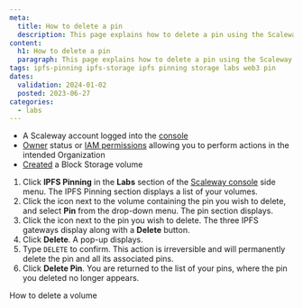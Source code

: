 ```yaml
---
meta:
  title: How to delete a pin
  description: This page explains how to delete a pin using the Scaleway console
content:
  h1: How to delete a pin
  paragraph: This page explains how to delete a pin using the Scaleway console
tags: ipfs-pinning ipfs-storage ipfs pinning storage labs web3 pin
dates:
  validation: 2024-01-02
  posted: 2023-06-27
categories:
  - labs
---
```


<Macro id="requirements" />

- A Scaleway account logged into the [console](https://console.scaleway.com)
- [Owner](/identity-and-access-management/iam/concepts/#owner) status or [IAM permissions](/identity-and-access-management/iam/concepts/#permission) allowing you to perform actions in the intended Organization
- [Created](/storage/block/how-to/create-a-volume/) a Block Storage volume

1. Click **IPFS Pinning** in the **Labs** section of the [Scaleway console](https://console.scaleway.com) side menu. The IPFS Pinning section displays a list of your volumes.
2. Click the <Icon name="more" /> icon next to the volume containing the pin you wish to delete, and select **Pin** from the drop-down menu. The pin section displays.
3. Click the <Icon name="more" /> icon next to the pin you wish to delete. The three IPFS gateways display along with a **Delete** button.
4. Click **Delete**. A pop-up displays.
5. Type `DELETE` to confirm.
    <Message type="important">
        This action is irreversible and will permanently delete the pin and all its associated pins.
    </Message>
6. Click **Delete Pin**. You are returned to the list of your pins, where the pin you deleted no longer appears.


<Navigation title="See also">
  <PreviousButton to="/labs/ipfs-pinning/how-to/delete-volume/">How to delete a volume</PreviousButton>
</Navigation>
